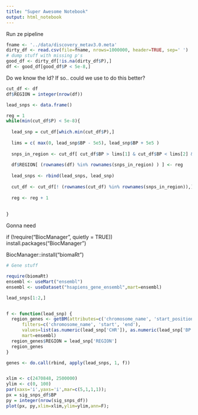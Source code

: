 ```yaml
---
title: "Super Awesome Notebook"
output: html_notebook
---
```


Run ze pipeline
```r
fname <- '../data/discovery_metav3.0.meta'
dirty_df <- read.csv(file=fname, nrows=1000000, header=TRUE, sep=' ')
# dump stuff with missing p's
good_df <- dirty_df[!is.na(dirty_df$P),]
df <- good_df[good_df$P < 5e-8,]


```


Do we know the ld?
If so.. could we use to do this better?

```r

cut_df <- df
df$REGION = integer(nrow(df))

lead_snps <- data.frame()

reg = 1
while(min(cut_df$P) < 5e-8){
  
  lead_snp = cut_df[which.min(cut_df$P),]
  
  lims = c( max(0, lead_snp$BP - 5e5), lead_snp$BP + 5e5 )
  
  snps_in_region <- cut_df[ cut_df$BP > lims[1] & cut_df$BP < lims[2] & cut_df$CHR == as.numeric(lead_snp['CHR']), ] # check chr
  
  df$REGION[ (rownames(df) %in% rownames(snps_in_region) ) ] <- reg
  
  lead_snps <- rbind(lead_snps, lead_snp)
  
  cut_df <- cut_df[! (rownames(cut_df) %in% rownames(snps_in_region)),]
  
  reg <- reg + 1
  
  
}


```
Gonna need

if (!require("BiocManager", quietly = TRUE))
    install.packages("BiocManager")

BiocManager::install("biomaRt")


```r
# Gene stuff

require(biomaRt)
ensembl <- useMart("ensembl")
ensembl <- useDataset("hsapiens_gene_ensembl",mart=ensembl)

```

```r
lead_snps[1:2,]


f <- function(lead_snp) {
  region_genes <- getBM(attributes=c('chromosome_name', 'start_position', 'end_position', 'strand', 'ensembl_gene_id'),
      filters=c('chromosome_name', 'start', 'end'),
      values=list(as.numeric(lead_snp['CHR']), as.numeric(lead_snp['BP']) - 5e5, as.numeric(lead_snp['BP']) + 5e5),
      mart=ensembl)
  region_genes$REGION = lead_snp['REGION']
  region_genes
}

genes <- do.call(rbind, apply(lead_snps, 1, f))



```


```r
xlim <- c(2470848, 2500000)
ylim <- c(0, 100)
par(xaxs='i',yaxs='i',mar=c(5,1,1,1));
px = sig_snps_df$BP
py = integer(nrow(sig_snps_df))
plot(px, py,xlim=xlim,ylim=ylim,ann=F);




```
